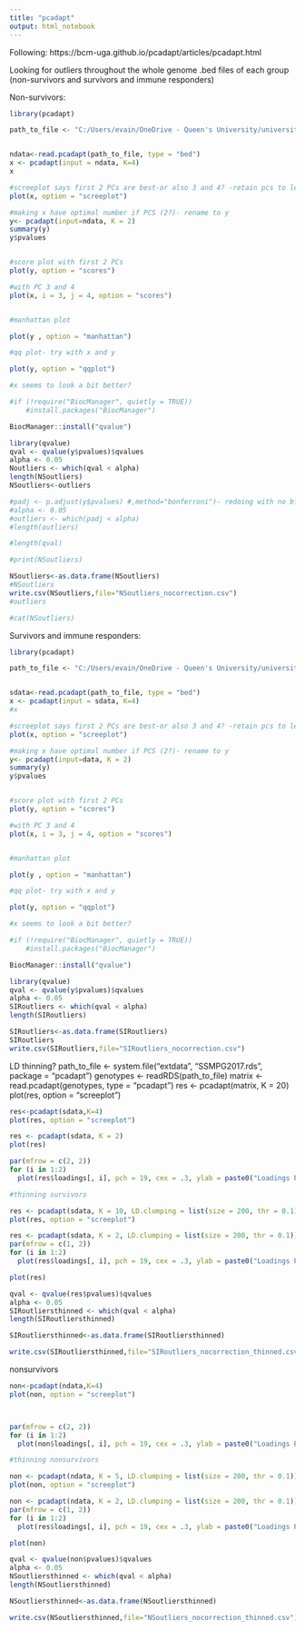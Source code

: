 ```yaml
---
title: "pcadapt"
output: html_notebook
---
```


Following: https://bcm-uga.github.io/pcadapt/articles/pcadapt.html 

Looking for outliers throughout the whole genome .bed files of each group (non-survivors and survivors and immune responders)

Non-survivors:

```r
library(pcadapt)

path_to_file <- "C:/Users/evain/OneDrive - Queen's University/university/537/Population diversity analyses/NSvariants.bed"


ndata<-read.pcadapt(path_to_file, type = "bed")
x <- pcadapt(input = ndata, K=4) 
x

#screeplot says first 2 PCs are best-or also 3 and 4? -retain pcs to left of straight line according to cattells rule
plot(x, option = "screeplot")

#making x have optimal number if PCS (2?)- rename to y
y<- pcadapt(input=ndata, K = 2)
summary(y)
y$pvalues


#score plot with first 2 PCs
plot(y, option = "scores")

#with PC 3 and 4
plot(x, i = 3, j = 4, option = "scores")


#manhattan plot

plot(y , option = "manhattan")

#qq plot- try with x and y

plot(y, option = "qqplot")

#x seems to look a bit better? 

#if (!require("BiocManager", quietly = TRUE))
    #install.packages("BiocManager")

BiocManager::install("qvalue")

library(qvalue)
qval <- qvalue(y$pvalues)$qvalues
alpha <- 0.05
Noutliers <- which(qval < alpha)
length(NSoutliers)
NSoutliers<-outliers

#padj <- p.adjust(y$pvalues) #,method="bonferroni")- redoing with no bf correction as of 3/12
#alpha <- 0.05
#outliers <- which(padj < alpha)
#length(outliers)

#length(qval)

#print(NSoutliers)

NSoutliers<-as.data.frame(NSoutliers)
#NSoutliers
write.csv(NSoutliers,file="NSoutliers_nocorrection.csv")
#outliers

#cat(NSoutliers)
```

Survivors and immune responders:

```r
library(pcadapt)

path_to_file <- "C:/Users/evain/OneDrive - Queen's University/university/537/Population diversity analyses/SIRvariants.bed"


sdata<-read.pcadapt(path_to_file, type = "bed")
x <- pcadapt(input = sdata, K=4) 
#x

#screeplot says first 2 PCs are best-or also 3 and 4? -retain pcs to left of straight line according to cattells rule
plot(x, option = "screeplot")

#making x have optimal number if PCS (2?)- rename to y
y<- pcadapt(input=data, K = 2)
summary(y)
y$pvalues


#score plot with first 2 PCs
plot(y, option = "scores")

#with PC 3 and 4
plot(x, i = 3, j = 4, option = "scores")


#manhattan plot

plot(y , option = "manhattan")

#qq plot- try with x and y

plot(y, option = "qqplot")

#x seems to look a bit better? 

#if (!require("BiocManager", quietly = TRUE))
    #install.packages("BiocManager")

BiocManager::install("qvalue")

library(qvalue)
qval <- qvalue(y$pvalues)$qvalues
alpha <- 0.05
SIRoutliers <- which(qval < alpha)
length(SIRoutliers)

SIRoutliers<-as.data.frame(SIRoutliers)
SIRoutliers
write.csv(SIRoutliers,file="SIRoutliers_nocorrection.csv")

```


LD thinning?
path_to_file <- system.file("extdata", "SSMPG2017.rds", package = "pcadapt")
genotypes <- readRDS(path_to_file)
matrix <- read.pcadapt(genotypes, type = "pcadapt")
res <- pcadapt(matrix, K = 20)
plot(res, option = "screeplot")
```r
res<-pcadapt(sdata,K=4)
plot(res, option = "screeplot")

res <- pcadapt(sdata, K = 2)
plot(res)

par(mfrow = c(2, 2))
for (i in 1:2)
  plot(res$loadings[, i], pch = 19, cex = .3, ylab = paste0("Loadings PC", i)) #very clustered. LD might be an issue

#thinning survivors

res <- pcadapt(sdata, K = 10, LD.clumping = list(size = 200, thr = 0.1))
plot(res, option = "screeplot")

res <- pcadapt(sdata, K = 2, LD.clumping = list(size = 200, thr = 0.1))
par(mfrow = c(1, 2))
for (i in 1:2)
  plot(res$loadings[, i], pch = 19, cex = .3, ylab = paste0("Loadings PC", i))

plot(res)

qval <- qvalue(res$pvalues)$qvalues
alpha <- 0.05
SIRoutliersthinned <- which(qval < alpha)
length(SIRoutliersthinned)

SIRoutliersthinned<-as.data.frame(SIRoutliersthinned)

write.csv(SIRoutliersthinned,file="SIRoutliers_nocorrection_thinned.csv")
```

nonsurvivors

```r
non<-pcadapt(ndata,K=4)
plot(non, option = "screeplot")



par(mfrow = c(2, 2))
for (i in 1:2)
  plot(non$loadings[, i], pch = 19, cex = .3, ylab = paste0("Loadings PC", i)) #very clustered. LD might be an issue

#thinning nonsurvivors

non <- pcadapt(ndata, K = 5, LD.clumping = list(size = 200, thr = 0.1))
plot(non, option = "screeplot")

non <- pcadapt(ndata, K = 2, LD.clumping = list(size = 200, thr = 0.1))
par(mfrow = c(1, 2))
for (i in 1:2)
  plot(res$loadings[, i], pch = 19, cex = .3, ylab = paste0("Loadings PC", i))

plot(non)

qval <- qvalue(non$pvalues)$qvalues
alpha <- 0.05
NSoutliersthinned <- which(qval < alpha)
length(NSoutliersthinned)

NSoutliersthinned<-as.data.frame(NSoutliersthinned)

write.csv(NSoutliersthinned,file="NSoutliers_nocorrection_thinned.csv")
```

